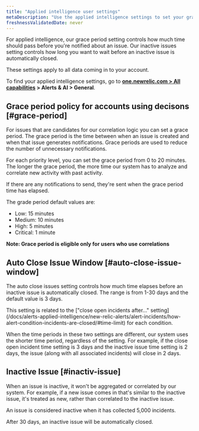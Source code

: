 ```yaml
---
title: "Applied intelligence user settings"
metaDescription: "Use the applied intelligence settings to set your grace period and inactive issue time policies."
freshnessValidatedDate: never
---
```


For applied intelligence, our grace period setting controls how much time should pass before you're notified about an issue. Our inactive issues setting controls how long you want to wait before an inactive issue is automatically closed.

These settings apply to all data coming in to your account.

To find your applied intelligence settings, go to <DoNotTranslate>**[one.newrelic.com > All capabilities](https://one.newrelic.com/all-capabilities) > Alerts & AI > General**</DoNotTranslate>.

## Grace period policy for accounts using decisons [#grace-period]

For issues that are candidates for our correlation logic you can set a grace period. The grace period is the time between when an issue is created and when that issue generates notifications. Grace periods are used to reduce the number of unnecessary notifications.  

For each priority level, you can set the grace period from 0 to 20 minutes. The longer the grace period, the more time our system has to analyze and correlate new activity with past activity.

If there are any notifications to send, they're sent when the grace period time has elapsed.

The grade period default values are:

* Low: 15 minutes
* Medium: 10 minutes
* High: 5 minutes
* Critical: 1 minute

<DoNotTranslate>**Note: Grace period is eligible only for users who use correlations**</DoNotTranslate>


## Auto Close Issue Window [#auto-close-issue-window]

The auto close issues setting controls how much time elapses before an inactive issue is automatically closed. The range is from 1-30 days and the default value is 3 days.

<Callout variant="tip">
This setting is related to the ["close open incidents after..." setting](/docs/alerts-applied-intelligence/new-relic-alerts/alert-incidents/how-alert-condition-incidents-are-closed/#time-limit) for each condition.

When the time periods in these two settings are different, our system uses the shorter time period, regardless of the setting. For example, if the close open incident time setting is 3 days and the inactive issue time setting is 2 days, the issue (along with all associated incidents) will close in 2 days.
</Callout>


## Inactive Issue [#inactiv-issue]

When an issue is inactive, it won't be aggregated or correlated by our system. For example, if a new issue comes in that's similar to the inactive issue, it's treated as new, rather than correlated to the inactive issue.

An issue is considered inactive when it has collected 5,000 incidents.

After 30 days, an inactive issue will be automatically closed.
